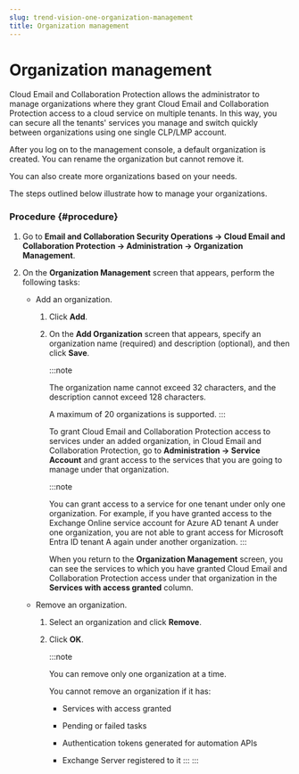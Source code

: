 ```yaml
---
slug: trend-vision-one-organization-management
title: Organization management
---
```

# Organization management

Cloud Email and Collaboration Protection allows the administrator to manage organizations where they grant Cloud Email and Collaboration Protection access to a cloud service on multiple tenants. In this way, you can secure all the tenants' services you manage and switch quickly between organizations using one single CLP/LMP account.

After you log on to the management console, a default organization is created. You can rename the organization but cannot remove it.

You can also create more organizations based on your needs.

The steps outlined below illustrate how to manage your organizations.

### Procedure {#procedure}

1.  Go to **Email and Collaboration Security Operations → Cloud Email and Collaboration Protection → Administration → Organization Management**.

2.  On the **Organization Management** screen that appears, perform the following tasks:

    - Add an organization.

      1.  Click **Add**.

      2.  On the **Add Organization** screen that appears, specify an organization name (required) and description (optional), and then click **Save**.

          :::note

          The organization name cannot exceed 32 characters, and the description cannot exceed 128 characters.

          A maximum of 20 organizations is supported.
          :::

          To grant Cloud Email and Collaboration Protection access to services under an added organization, in Cloud Email and Collaboration Protection, go to **Administration → Service Account** and grant access to the services that you are going to manage under that organization.

          :::note

          You can grant access to a service for one tenant under only one organization. For example, if you have granted access to the Exchange Online service account for Azure AD tenant A under one organization, you are not able to grant access for Microsoft Entra ID tenant A again under another organization.
          :::

          When you return to the **Organization Management** screen, you can see the services to which you have granted Cloud Email and Collaboration Protection access under that organization in the **Services with access granted** column.

    - Remove an organization.

      1.  Select an organization and click **Remove**.

      2.  Click **OK**.

          :::note

          You can remove only one organization at a time.

          You cannot remove an organization if it has:

          - Services with access granted

          - Pending or failed tasks

          - Authentication tokens generated for automation APIs

          - Exchange Server registered to it
          :::
:::

